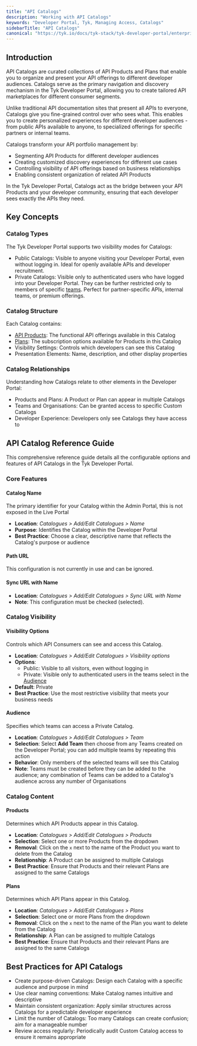 ```yaml
---
title: "API Catalogs"
description: "Working with API Catalogs"
keywords: "Developer Portal, Tyk, Managing Access, Catalogs"
sidebarTitle: "API Catalogs"
canonical: "https://tyk.io/docs/tyk-stack/tyk-developer-portal/enterprise-developer-portal/managing-access/manage-catalogues"
---
```


## Introduction

API Catalogs are curated collections of API Products and Plans that enable you to organize and present your API offerings to different developer audiences. Catalogs serve as the primary navigation and discovery mechanism in the Tyk Developer Portal, allowing you to create tailored API marketplaces for different consumer segments.

Unlike traditional API documentation sites that present all APIs to everyone, Catalogs give you fine-grained control over who sees what. This enables you to create personalized experiences for different developer audiences - from public APIs available to anyone, to specialized offerings for specific partners or internal teams.

Catalogs transform your API portfolio management by:

- Segmenting API Products for different developer audiences
- Creating customized discovery experiences for different use cases
- Controlling visibility of API offerings based on business relationships
- Enabling consistent organization of related API Products

In the Tyk Developer Portal, Catalogs act as the bridge between your API Products and your developer community, ensuring that each developer sees exactly the APIs they need.

## Key Concepts

### Catalog Types

The Tyk Developer Portal supports two visibility modes for Catalogs:

- Public Catalogs: Visible to anyone visiting your Developer Portal, even without logging in. Ideal for openly available APIs and developer recruitment.
- Private Catalogs: Visible only to authenticated users who have logged into your Developer Portal. They can be further restricted only to members of specific [teams](/tyk-stack/tyk-developer-portal/enterprise-developer-portal/managing-access/manage-api-consumers). Perfect for partner-specific APIs, internal teams, or premium offerings.

### Catalog Structure

Each Catalog contains:

- [API Products](/portal/api-products): The functional API offerings available in this Catalog
- [Plans](/portal/api-plans): The subscription options available for Products in this Catalog
- Visibility Settings: Controls which developers can see this Catalog
- Presentation Elements: Name, description, and other display properties

### Catalog Relationships

Understanding how Catalogs relate to other elements in the Developer Portal:

- Products and Plans: A Product or Plan can appear in multiple Catalogs
- Teams and Organisations: Can be granted access to specific Custom Catalogs
- Developer Experience: Developers only see Catalogs they have access to

## API Catalog Reference Guide

This comprehensive reference guide details all the configurable options and features of API Catalogs in the Tyk Developer Portal.

### Core Features

#### Catalog Name

The primary identifier for your Catalog within the Admin Portal, this is not exposed in the Live Portal

- **Location**: *Catalogues > Add/Edit Catalogues > Name*
- **Purpose**: Identifies the Catalog within the Developer Portal
- **Best Practice**: Choose a clear, descriptive name that reflects the Catalog's purpose or audience

#### Path URL

This configuration is not currently in use and can be ignored.

#### Sync URL with Name

- **Location**: *Catalogues > Add/Edit Catalogues > Sync URL with Name*
- **Note**: This configuration must be checked (selected).

### Catalog Visibility

#### Visibility Options

Controls which API Consumers can see and access this Catalog.

- **Location**: *Catalogues > Add/Edit Catalogues > Visibility options*
- **Options**:
    - Public: Visible to all visitors, even without logging in
    - Private: Visible only to authenticated users in the teams select in the [Audience](/tyk-stack/tyk-developer-portal/enterprise-developer-portal/managing-access/manage-catalogues#audience)
- **Default**: Private
- **Best Practice**: Use the most restrictive visibility that meets your business needs

#### Audience

Specifies which teams can access a Private Catalog.

- **Location**: *Catalogues > Add/Edit Catalogues > Team*
- **Selection**: Select **Add Team** then choose from any Teams created on the Developer Portal; you can add multiple teams by repeating this action
- **Behavior**: Only members of the selected teams will see this Catalog
- **Note**: Teams must be created before they can be added to the audience; any combination of Teams can be added to a Catalog's audience across any number of Organisations

### Catalog Content

#### Products

Determines which API Products appear in this Catalog.

- **Location**: *Catalogues > Add/Edit Catalogues > Products*
- **Selection**: Select one or more Products from the dropdown
- **Removal**: Click on the `x` next to the name of the Product you want to delete from the Catalog
- **Relationship**: A Product can be assigned to multiple Catalogs
- **Best Practice**: Ensure that Products and their relevant Plans are assigned to the same Catalogs

#### Plans

Determines which API Plans appear in this Catalog.

- **Location**: *Catalogues > Add/Edit Catalogues > Plans*
- **Selection**: Select one or more Plans from the dropdown
- **Removal**: Click on the `x` next to the name of the Plan you want to delete from the Catalog
- **Relationship**: A Plan can be assigned to multiple Catalogs
- **Best Practice**: Ensure that Products and their relevant Plans are assigned to the same Catalogs

## Best Practices for API Catalogs

- Create purpose-driven Catalogs: Design each Catalog with a specific audience and purpose in mind
- Use clear naming conventions: Make Catalog names intuitive and descriptive
- Maintain consistent organization: Apply similar structures across Catalogs for a predictable developer experience
- Limit the number of Catalogs: Too many Catalogs can create confusion; aim for a manageable number
- Review access regularly: Periodically audit Custom Catalog access to ensure it remains appropriate
